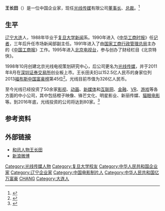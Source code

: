 '''王长田'''（{{bd|1965年|4月||}}）是一位中国企业家，现任[[光线传媒|光线传媒]]有限公司[[董事长|董事长]]、[[总裁|总裁]]。<ref >{{cite web |url=http://finance.eastmoney.com/news/1365,20160531628890847.html |language= |title=光线传媒王长田多长一心眼 “猫眼”有了新主人 |publisher=东方财富网 |date=2016年5月31日 |accessdate= |archive-date=2016年8月4日 |archive-url=https://web.archive.org/web/20160804060519/http://finance.eastmoney.com/news/1365,20160531628890847.html |dead-url=no }}</ref>

==生平==
[[辽宁|辽宁]][[大连|大连]]人，1988年毕业于[[复旦大学|复旦大学]][[新闻|新闻]]系。1990年进入《[[中华工商时报|中华工商时报]]》任[[记者|记者]]，三年后升任市场新闻部副主任。1991年进入了由[[国家工商行政管理总局|国家工商行政管理总局]]主办的《[[中国工商报|中国工商报]]》工作。1995年进入[[北京电视台|北京电视台]]，参与创办了财经栏目《北京特快》。

1998年10月创建北京光线电视策划研究中心，后公司更名为[[光线传媒|光线传媒]]，并于2011年8月在[[深圳证券交易所|深圳证券交易所]]创业板上市。王长田夫妇以152.5亿人民币的身家位列2013[[福布斯中国富豪榜|福布斯中国富豪榜]]第45位<ref >{{cite web |url=http://news.szhk.com/2013/10/17/282856962308029.html |language= |title=王长田夫妇成中国文娱行业首富 |publisher=深港在线 |date=2013年10月17日 |accessdate= |archive-date=2016年6月30日 |archive-url=https://web.archive.org/web/20160630031755/http://news.szhk.com/2013/10/17/282856962308029.html |dead-url=no }}</ref>。光线目前市值为326亿人民币。

至今光线已经投资了50余家[[影视|影视]]、[[动画|动画]]、[[新媒体|新媒体]]和[[互联网|互联网]]、[[金融|金融]]、[[VR|VR]]、[[游戏|游戏]]等各方面的中小公司，其中包括橙子映像、锋芒文化、明星影业、新丽传媒、[[猫眼电影|猫眼电影]]等。到2016年底，光线投资的公司将达到80家。<ref >{{cite web |url=http://tech.163.com/16/0322/14/BIP4STLS00094OE0.html |language= |title=王长田：光线到2016年底将投资近80家公司 |publisher=投资界网站 |date=2016-03-22 |accessdate= |archive-url=https://web.archive.org/web/20160625024801/http://tech.163.com/16/0322/14/BIP4STLS00094OE0.html |archive-date=2016-06-25 |dead-url=yes }}</ref>

== 参考资料 ==
{{reflist}}

== 外部链接 ==
*[https://web.archive.org/web/20170305021708/http://renwu.hexun.com/figure_1353.shtml 和讯人物王长田]
*[http://weibo.com/u/1829744931 新浪微博] {{Wayback|url=http://weibo.com/u/1829744931 |date=20160122071945 }}
{{蓝弧文化}}

{{DEFAULTSORT:W王}}
[[Category:光线传媒人物|Category:光线传媒人物]]
[[Category:复旦大学校友|Category:复旦大学校友]]
[[Category:中华人民共和国企业家|Category:中华人民共和国企业家]]
[[Category:辽宁企业家|Category:辽宁企业家]]
[[Category:中国电影制片人|Category:中国电影制片人]]
[[Category:中华人民共和国亿万富豪|Category:中华人民共和国亿万富豪]]
[[Category:王姓|CHANG]]
[[Category:大连人|Category:大连人]]